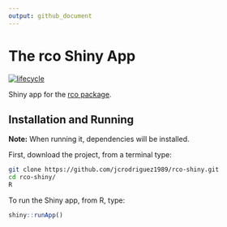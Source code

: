 ```yaml
---
output: github_document
---
```


# The rco Shiny App

[![lifecycle](https://img.shields.io/badge/lifecycle-experimental-orange.svg)](https://www.tidyverse.org/lifecycle/#experimental)

Shiny app for the [rco package](https://jcrodriguez1989.github.io/rco/).

## Installation and Running

**Note:** When running it, dependencies will be installed.

First, download the project, from a terminal type:

```bash
git clone https://github.com/jcrodriguez1989/rco-shiny.git
cd rco-shiny/
R
```

To run the Shiny app, from R, type:

```r
shiny::runApp()
```
